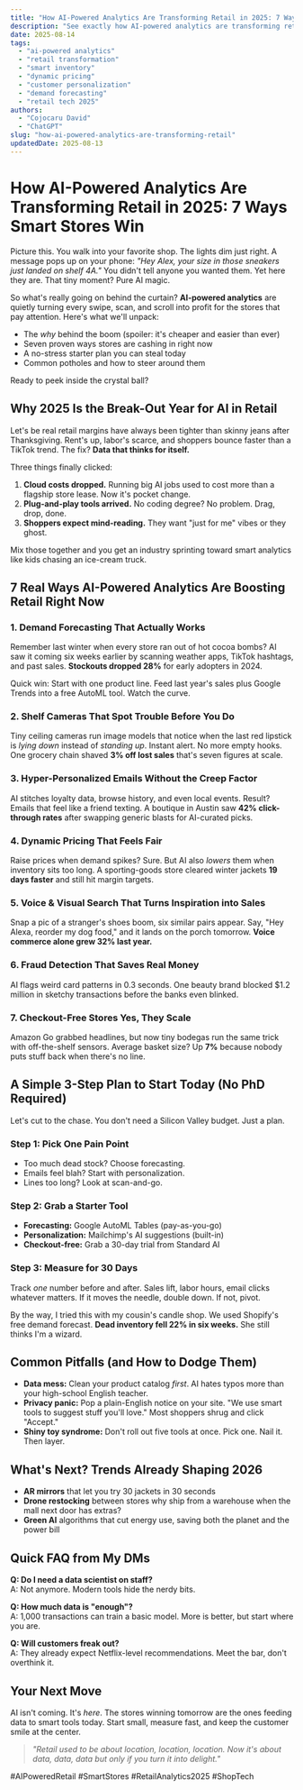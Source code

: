 ```yaml
---
title: "How AI-Powered Analytics Are Transforming Retail in 2025: 7 Ways Smart Stores Win"
description: "See exactly how AI-powered analytics are transforming retail today real examples, easy wins, and a simple 3-step plan to start using smart data tomorrow."
date: 2025-08-14
tags:
  - "ai-powered analytics"
  - "retail transformation"
  - "smart inventory"
  - "dynamic pricing"
  - "customer personalization"
  - "demand forecasting"
  - "retail tech 2025"
authors:
  - "Cojocaru David"
  - "ChatGPT"
slug: "how-ai-powered-analytics-are-transforming-retail"
updatedDate: 2025-08-13
---
```


# How AI-Powered Analytics Are Transforming Retail in 2025: 7 Ways Smart Stores Win

Picture this. You walk into your favorite shop. The lights dim just right. A message pops up on your phone: *"Hey Alex, your size in those sneakers just landed on shelf 4A."* You didn't tell anyone you wanted them. Yet here they are. That tiny moment? Pure AI magic.

So what's really going on behind the curtain? **AI-powered analytics** are quietly turning every swipe, scan, and scroll into profit for the stores that pay attention. Here's what we'll unpack:

- The *why* behind the boom (spoiler: it's cheaper and easier than ever)
- Seven proven ways stores are cashing in right now
- A no-stress starter plan you can steal today
- Common potholes and how to steer around them

Ready to peek inside the crystal ball?

## Why 2025 Is the Break-Out Year for AI in Retail

Let's be real retail margins have always been tighter than skinny jeans after Thanksgiving. Rent's up, labor's scarce, and shoppers bounce faster than a TikTok trend. The fix? **Data that thinks for itself.**

Three things finally clicked:

1. **Cloud costs dropped.** Running big AI jobs used to cost more than a flagship store lease. Now it's pocket change.
2. **Plug-and-play tools arrived.** No coding degree? No problem. Drag, drop, done.
3. **Shoppers expect mind-reading.** They want "just for me" vibes or they ghost.

Mix those together and you get an industry sprinting toward smart analytics like kids chasing an ice-cream truck.

## 7 Real Ways AI-Powered Analytics Are Boosting Retail Right Now

### 1. Demand Forecasting That Actually Works
Remember last winter when every store ran out of hot cocoa bombs? AI saw it coming six weeks earlier by scanning weather apps, TikTok hashtags, and past sales. **Stockouts dropped 28%** for early adopters in 2024.

Quick win: Start with one product line. Feed last year's sales plus Google Trends into a free AutoML tool. Watch the curve.

### 2. Shelf Cameras That Spot Trouble Before You Do
Tiny ceiling cameras run image models that notice when the last red lipstick is *lying down* instead of *standing up*. Instant alert. No more empty hooks. One grocery chain shaved **3% off lost sales** that's seven figures at scale.

### 3. Hyper-Personalized Emails Without the Creep Factor
AI stitches loyalty data, browse history, and even local events. Result? Emails that feel like a friend texting. A boutique in Austin saw **42% click-through rates** after swapping generic blasts for AI-curated picks.

### 4. Dynamic Pricing That Feels Fair
Raise prices when demand spikes? Sure. But AI also *lowers* them when inventory sits too long. A sporting-goods store cleared winter jackets **19 days faster** and still hit margin targets.

### 5. Voice & Visual Search That Turns Inspiration into Sales
Snap a pic of a stranger's shoes boom, six similar pairs appear. Say, "Hey Alexa, reorder my dog food," and it lands on the porch tomorrow. **Voice commerce alone grew 32% last year.**

### 6. Fraud Detection That Saves Real Money
AI flags weird card patterns in 0.3 seconds. One beauty brand blocked $1.2 million in sketchy transactions before the banks even blinked.

### 7. Checkout-Free Stores Yes, They Scale
Amazon Go grabbed headlines, but now tiny bodegas run the same trick with off-the-shelf sensors. Average basket size? Up **7%** because nobody puts stuff back when there's no line.

## A Simple 3-Step Plan to Start Today (No PhD Required)

Let's cut to the chase. You don't need a Silicon Valley budget. Just a plan.

### Step 1: Pick One Pain Point
- Too much dead stock? Choose forecasting.
- Emails feel blah? Start with personalization.
- Lines too long? Look at scan-and-go.

### Step 2: Grab a Starter Tool
- **Forecasting:** Google AutoML Tables (pay-as-you-go)
- **Personalization:** Mailchimp's AI suggestions (built-in)
- **Checkout-free:** Grab a 30-day trial from Standard AI

### Step 3: Measure for 30 Days
Track *one* number before and after. Sales lift, labor hours, email clicks whatever matters. If it moves the needle, double down. If not, pivot.

By the way, I tried this with my cousin's candle shop. We used Shopify's free demand forecast. **Dead inventory fell 22% in six weeks.** She still thinks I'm a wizard.

## Common Pitfalls (and How to Dodge Them)

- **Data mess:** Clean your product catalog *first*. AI hates typos more than your high-school English teacher.
- **Privacy panic:** Pop a plain-English notice on your site. "We use smart tools to suggest stuff you'll love." Most shoppers shrug and click "Accept."
- **Shiny toy syndrome:** Don't roll out five tools at once. Pick one. Nail it. Then layer.

## What's Next? Trends Already Shaping 2026

- **AR mirrors** that let you try 30 jackets in 30 seconds
- **Drone restocking** between stores why ship from a warehouse when the mall next door has extras?
- **Green AI** algorithms that cut energy use, saving both the planet and the power bill

## Quick FAQ from My DMs

**Q: Do I need a data scientist on staff?**  
A: Not anymore. Modern tools hide the nerdy bits.

**Q: How much data is "enough"?**  
A: 1,000 transactions can train a basic model. More is better, but start where you are.

**Q: Will customers freak out?**  
A: They already expect Netflix-level recommendations. Meet the bar, don't overthink it.

## Your Next Move

AI isn't coming. It's *here*. The stores winning tomorrow are the ones feeding data to smart tools today. Start small, measure fast, and keep the customer smile at the center.

> _"Retail used to be about location, location, location. Now it's about data, data, data but only if you turn it into delight."_

#AIPoweredRetail #SmartStores #RetailAnalytics2025 #ShopTech